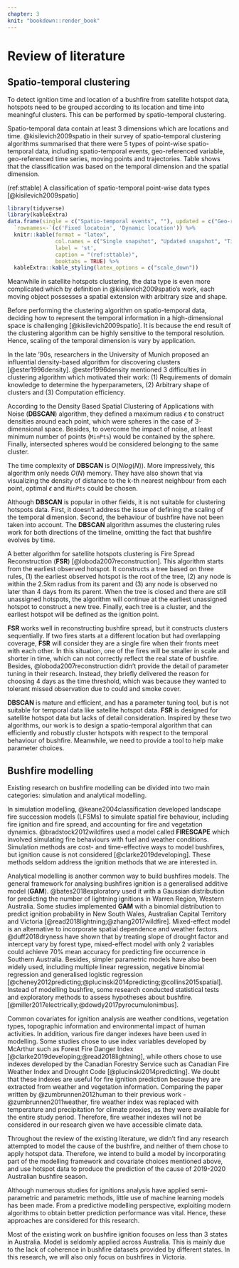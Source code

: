 ```yaml
---
chapter: 3
knit: "bookdown::render_book"
---
```


# Review of literature {#ch:rol}

## Spatio-temporal clustering

To detect ignition time and location of a bushfire from satellite hotspot data, hotspots need to be grouped according to its location and time into meaningful clusters. This can be performed by spatio-temporal clustering.

Spatio-temporal data contain at least 3 dimensions which are locations and time. @kisilevich2009spatio in their survey of spatio-temporal clustering algorithms summarised that there were 5 types of point-wise spatio-temporal data, including spatio-temporal events, geo-referenced variable, geo-referenced time series, moving points and trajectories. Table \ref{tab:st} shows that the classification was based on the temporal dimension and the spatial dimension. 

(ref:sttable) A classification of spatio-temporal point-wise data types [@kisilevich2009spatio]

```r
library(tidyverse)
library(kableExtra)
data.frame(single = c("Spatio-temporal events", ""), updated = c("Geo-referenced variable", "Moving points"), time = c("Geo-referenced time series", "Trajectories")) %>%
  `rownames<-`(c('Fixed locatoin', 'Dynamic location')) %>%
  knitr::kable(format = "latex", 
               col.names = c("Single snapshot", "Updated snapshot", "Time series"),
               label = 'st',
               caption = "(ref:sttable)",
               booktabs = TRUE) %>%
  kableExtra::kable_styling(latex_options = c("scale_down"))
```

Meanwhile in satellite hotspots clustering, the data type is even more complicated which by definition in @kisilevich2009spatio's work, each moving object possesses a spatial extension with arbitrary size and shape. 

Before performing the clustering algorithm on spatio-temporal data, deciding how to represent the temporal information in a high-dimensional space is challenging [@kisilevich2009spatio]. It is because the end result of the clustering algorithm can be highly sensitive to the temporal resolution. Hence, scaling of the temporal dimension is vary by application.

In the late '90s, researchers in the University of Munich proposed an influential density-based algorithm for discovering clusters [@ester1996density]. @ester1996density mentioned 3 difficulties in clustering algorithm which motivated their work: (1) Requirements of domain knowledge to determine the hyperparameters, (2) Arbitrary shape of clusters and (3) Computation efficiency. 

According to the Density Based Spatial Clustering of Applications with Noise (**DBSCAN**) algorithm, they defined a maximum radius $\epsilon$ to construct densities around each point, which were spheres in the case of 3-dimensional space. Besides, to overcome the impact of noise, at least minimum number of points (`MinPts`) would be contained by the sphere. Finally, intersected spheres would be considered belonging to the same cluster. 

The time complexity of **DBSCAN** is $O(N log(N))$. More impressively, this algorithm only needs $O(N)$ memory. They have also shown that via visualizing the density of distance to the k-th nearest neighbour from each point, optimal $\epsilon$ and `MinPts` could be chosen.
 
Although **DBSCAN** is popular in other fields, it is not suitable for clustering hotspots data. First, it doesn’t address the issue of defining the scaling of the temporal dimension. Second, the behaviour of bushfire have not been taken into account. The **DBSCAN** algorithm assumes the clustering rules work for both directions of the timeline, omitting the fact that bushfire evolves by time.

A better algorithm for satellite hotspots clustering is Fire Spread Reconstruction (**FSR**) [@loboda2007reconstruction]. This algorithm starts from the earliest observed hotspot. It constructs a tree based on three rules, (1) the earliest observed hotspot is the root of the tree, (2) any node is within the 2.5km radius from its parent and (3) any node is observed no later than 4 days from its parent. When the tree is closed and there are still unassigned hotspots, the algorithm will continue at the earliest unassigned hotspot to construct a new tree. Finally, each tree is a cluster, and the earliest hotspot will be defined as the ignition point.

**FSR** works well in reconstructing bushfire spread, but it constructs clusters sequentially. If two fires starts at a different location but had overlapping coverage, **FSR** will consider they are a single fire when their fronts meet with each other. In this situation, one of the fires will be smaller in scale and shorter in time, which can not correctly reflect the real state of bushfire. Besides, @loboda2007reconstruction didn’t provide the detail of parameter tuning in their research. Instead, they briefly delivered the reason for choosing 4 days as the time threshold, which was because they wanted to tolerant missed observation due to could and smoke cover.

**DBSCAN** is mature and efficient, and has a parameter tuning tool, but is not suitable for temporal data like satellite hotspot data. **FSR** is designed for satellite hotspot data but lacks of detail consideration. Inspired by these two algorithms, our work is to design a spatio-temporal algorithm that can efficiently and robustly cluster hotspots with respect to the temporal behaviour of bushfire. Meanwhile, we need to provide a tool to help make parameter choices.


## Bushfire modelling

Existing research on bushfire modelling can be divided into two main categories: simulation and analytical modelling. 

In simulation modelling, @keane2004classification developed landscape fire succession models (LFSMs) to simulate spatial fire behaviour, including fire ignition and fire spread, and accounting for fire and vegetation dynamics. @bradstock2012wildfires used a model called **FIRESCAPE** which involved simulating fire behaviours with fuel and weather conditions. Simulation methods are cost- and time-effective ways to model bushfires, but ignition cause is not considered [@clarke2019developing].  These methods seldom address the ignition methods that we are interested in. <!--Therefore, simulation modelling will not be considered in our bushfire ignition research.--> 

Analytical modelling is another common way to build bushfires models. The general framework for analysing bushfires ignition is a generalised additive model (**GAM**). @bates2018exploratory used it with a Gaussian distribution for predicting the number of lightning ignitions in Warren Region, Western Australia. Some studies implemented **GAM** with a binomial distribution to predict ignition probability in New South Wales, Australian Capital Territory and Victoria [@read2018lightning;@zhang2017wildfire]. Mixed-effect model is an alternative to incorporate spatial dependence and weather factors. @duff2018dryness have shown that by treating slope of drought factor and intercept vary by forest type, mixed-effect model with only 2 variables could achieve 70% mean accuracy for predicting fire occurrence in Southern Australia. Besides, simpler parametric models have also been widely used, including multiple linear regression, negative binomial regression and generalised logistic regression [@cheney2012predicting;@plucinski2014predicting;@collins2015spatial]. Instead of modelling bushfire, some research conducted statistical tests and exploratory methods to assess hypotheses about bushfire. [@miller2017electrically;@dowdy2017pyrocumulonimbus].

Common covariates for ignition analysis are weather conditions, vegetation types, topographic information and environmental impact of human activities. In addition, various fire danger indexes have been used in modelling. Some studies chose to use index variables developed by McArthur such as Forest Fire Danger Index [@clarke2019developing;@read2018lightning], while others chose to use indexes developed by the Canadian Forestry Service such as Canadian Fire Weather Index and Drought Code [@plucinski2014predicting]. We doubt that these indexes are useful for fire ignition prediction because they are extracted from weather and vegetation information. Comparing the paper written by @zumbrunnen2012human to their previous work -@zumbrunnen2011weather, fire weather index was replaced with temperature and precipitation for climate proxies, as they were available for the entire study period. Therefore, fire weather indexes will not be considered in our research given we have accessible climate data.

Throughout the review of the existing literature, we didn't find any research attempted to model the cause of the bushfire, and neither of them chose to apply hotspot data. Therefore, we intend to build a model by incorporating part of the modelling framework and covariate choices mentioned above, and use hotspot data to produce the prediction of the cause of 2019-2020 Australian bushfire season.

Although numerous studies for ignitions analysis have applied semi-parametric and parametric methods, little use of machine learning models has been made. From a predictive modelling perspective, exploiting modern algorithms to obtain better prediction performance was vital. Hence, these approaches are considered for this research.

Most of the existing work on bushfire ignition focuses on less than 3 states in Australia. Model is seldomly applied across Australia. This is mainly due to the lack of coherence in bushfire datasets provided by different states. In this research, we will also only focus on bushfires in Victoria.



